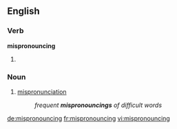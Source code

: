 ==English==

===Verb===
'''mispronouncing'''

# {{present participle of|mispronounce}}

===Noun===
{{en-noun}}

# [[mispronunciation]]
#: ''frequent '''mispronouncings''' of difficult words''

[[de:mispronouncing]]
[[fr:mispronouncing]]
[[vi:mispronouncing]]